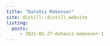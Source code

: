 ```yaml
---
title: "DataViz Makeover"
site: distill::distill_website
listing: 
  posts:
     - 2021-01-27-dataviz-makeover-1
---
```

